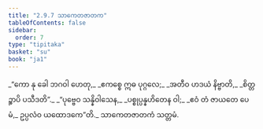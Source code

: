 ```yaml
---
title: "2.9.7 သာကေတဇာတက"
tableOfContents: false
sidebar:
  order: 7
type: "tipitaka"
basket: "su"
book: "ja1"
---
```



<DynamicBreadcrumb />

<Division number="173" book="ja1" e="ch" v="22" p="66">

<Paragraph number="620" type="verses" book="ja1">
_“ကော နု ခေါ ဘဂဝါ ဟေတု,_  
_ဧကစ္စေ ဣဓ ပုဂ္ဂလေ;_  
_အတီဝ ဟဒယံ နိဗ္ဗာတိ,_  
_စိတ္တဉ္စာပိ ပသီဒတိ”._  

</Paragraph>

</Division>
<Division number="174" book="ja1" e="ch" v="22" p="66">

<Paragraph number="621" type="verses" book="ja1">
_“ပုဗ္ဗေဝ သန္နိဝါသေန,_  
_ပစ္စုပ္ပန္နဟိတေန ဝါ;_  
_ဧဝံ တံ ဇာယတေ ပေမံ,_  
ဥပ္ပလံဝ ယထောဒကေ”တိ._  


</Paragraph>
</Division>

<Paragraph number="622" type="center" book="ja1">
သာကေတဇာတကံ သတ္တမံ.
</Paragraph>
